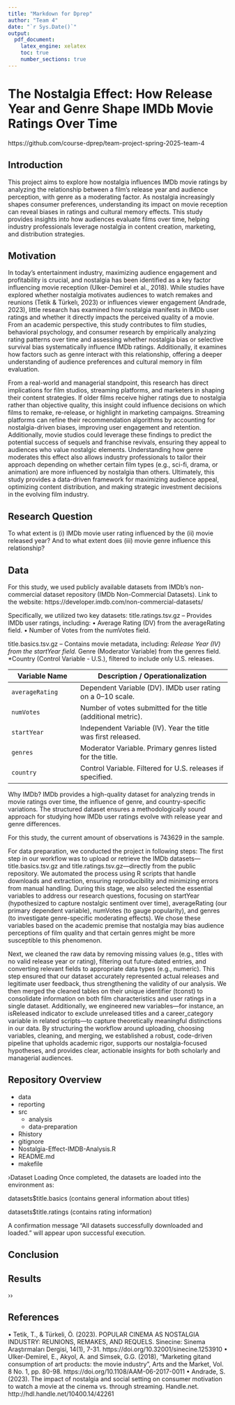 ```yaml
---
title: "Markdown for Dprep"
author: "Team 4"
date: "`r Sys.Date()`"
output:
  pdf_document:
    latex_engine: xelatex
    toc: true
    number_sections: true
---
```

# The Nostalgia Effect: How Release Year and Genre Shape IMDb Movie Ratings Over Time

https://github.com/course-dprep/team-project-spring-2025-team-4

## Introduction 
This project aims to explore how nostalgia influences IMDb movie ratings by analyzing the relationship between a film’s release year and audience perception, with genre as a moderating factor. As nostalgia increasingly shapes consumer preferences, understanding its impact on movie reception can reveal biases in ratings and cultural memory effects. This study provides insights into how audiences evaluate films over time, helping industry professionals leverage nostalgia in content creation, marketing, and distribution strategies.

## Motivation
In today’s entertainment industry, maximizing audience engagement and profitability is crucial, and nostalgia has been identified as a key factor influencing movie reception (Ulker-Demirel et al., 2018). While studies have explored whether nostalgia motivates audiences to watch remakes and reunions (Tetik & Türkelı, 2023) or influences viewer engagement (Andrade, 2023), little research has examined how nostalgia manifests in IMDb user ratings and whether it directly impacts the perceived quality of a movie. From an academic perspective, this study contributes to film studies, behavioral psychology, and consumer research by empirically analyzing rating patterns over time and assessing whether nostalgia bias or selective survival bias systematically influence IMDb ratings. Additionally, it examines how factors such as genre interact with this relationship, offering a deeper understanding of audience preferences and cultural memory in film evaluation.

From a real-world and managerial standpoint, this research has direct implications for film studios, streaming platforms, and marketers in shaping their content strategies. If older films receive higher ratings due to nostalgia rather than objective quality, this insight could influence decisions on which films to remake, re-release, or highlight in marketing campaigns. Streaming platforms can refine their recommendation algorithms by accounting for nostalgia-driven biases, improving user engagement and retention. Additionally, movie studios could leverage these findings to predict the potential success of sequels and franchise revivals, ensuring they appeal to audiences who value nostalgic elements. Understanding how genre moderates this effect also allows industry professionals to tailor their approach depending on whether certain film types (e.g., sci-fi, drama, or animation) are more influenced by nostalgia than others. Ultimately, this study provides a data-driven framework for maximizing audience appeal, optimizing content distribution, and making strategic investment decisions in the evolving film industry.


## Research Question
To what extent is (i)  IMDb movie user rating influenced by the (ii) movie released year? And to what extent does (iii) movie genre influence this relationship?

## Data

For this study, we used publicly available datasets from IMDb’s non-commercial dataset repository (IMDb Non-Commercial Datasets). 
Link to the website: https://developer.imdb.com/non-commercial-datasets/ 

Specifically, we utilized two key datasets: 
title.ratings.tsv.gz – Provides IMDb user ratings, including: 
•⁠  ⁠Average Rating (DV) from the averageRating field. 
•⁠  ⁠Number of Votes from the numVotes field. 

title.basics.tsv.gz – Contains movie metadata, including: 
*Release Year (IV) from the startYear field. 
*Genre (Moderator Variable) from the genres field. 
*Country (Control Variable - U.S.), filtered to include only U.S. releases. 

| Variable Name  | Description / Operationalization |
|---------------|--------------------------------|
| `averageRating` | Dependent Variable (DV). IMDb user rating on a 0–10 scale. |
| `numVotes` | Number of votes submitted for the title (additional metric). |
| `startYear` | Independent Variable (IV). Year the title was first released. |
| `genres` | Moderator Variable. Primary genres listed for the title. |
| `country` | Control Variable. Filtered for U.S. releases if specified. |

Why IMDb? 
IMDb provides a high-quality dataset for analyzing trends in movie ratings over time, the influence of genre, and country-specific variations. The structured dataset ensures a methodologically sound approach for studying how IMDb user ratings evolve with release year and genre differences.

For this study, the current amount of observations is 743629 in the sample.

For data preparation, we conducted the project in following steps: 
The first step in our workflow was to upload or retrieve the IMDb datasets—title.basics.tsv.gz and title.ratings.tsv.gz—directly from the public repository. We automated the process using R scripts that handle downloads and extraction, ensuring reproducibility and minimizing errors from manual handling. During this stage, we also selected the essential variables to address our research questions, focusing on startYear (hypothesized to capture nostalgic sentiment over time), averageRating (our primary dependent variable), numVotes (to gauge popularity), and genres (to investigate genre-specific moderating effects). We chose these variables based on the academic premise that nostalgia may bias audience perceptions of film quality and that certain genres might be more susceptible to this phenomenon.

Next, we cleaned the raw data by removing missing values (e.g., titles with no valid release year or rating), filtering out future-dated entries, and converting relevant fields to appropriate data types (e.g., numeric). This step ensured that our dataset accurately represented actual releases and legitimate user feedback, thus strengthening the validity of our analysis. We then merged the cleaned tables on their unique identifier (tconst) to consolidate information on both film characteristics and user ratings in a single dataset. Additionally, we engineered new variables—for instance, an isReleased indicator to exclude unreleased titles and a career_category variable in related scripts—to capture theoretically meaningful distinctions in our data. By structuring the workflow around uploading, choosing variables, cleaning, and merging, we established a robust, code-driven pipeline that upholds academic rigor, supports our nostalgia-focused hypotheses, and provides clear, actionable insights for both scholarly and managerial audiences.

## Repository Overview

- data
- reporting
- src
  - analysis
  - data-preparation
- Rhistory
- gitignore
- Nostalgia-Effect-IMDB-Analysis.R
- README.md
- makefile


›Dataset Loading
Once completed, the datasets are loaded into the environment as:

datasets$title.basics (contains general information about titles)

datasets$title.ratings (contains rating information)

A confirmation message "All datasets successfully downloaded and loaded." will appear upon successful execution.

## Conclusion




## Results

››


## References
•⁠  ⁠Tetik, T., & Türkeli, Ö. (2023). POPULAR CINEMA AS NOSTALGIA INDUSTRY: REUNIONS, REMAKES, AND REQUELS. Sinecine: Sinema Araştırmaları Dergisi, 14(1), 7-31. https://doi.org/10.32001/sinecine.1253910 
•⁠  ⁠Ulker-Demirel, E., Akyol, A. and Simsek, G.G. (2018), "Marketing gitand consumption of art products: the movie industry", Arts and the Market, Vol. 8 No. 1, pp. 80-98. https://doi.org/10.1108/AAM-06-2017-0011 
•⁠  ⁠Andrade, S. (2023). The impact of nostalgia and social setting on consumer motivation to watch a movie at the cinema vs. through streaming. Handle.net. http://hdl.handle.net/10400.14/42261

